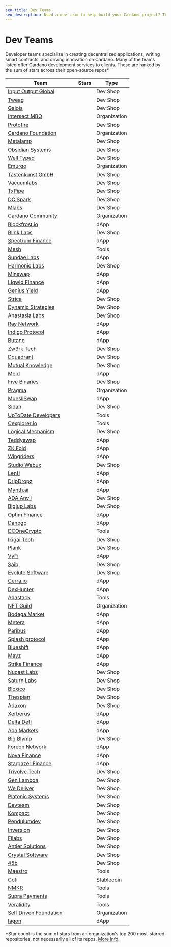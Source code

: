 ```yaml
---
seo_title: Dev Teams
seo_description: Need a dev team to help build your Cardano project? These teams build dApps, write smart contracts, manage projects, and drive innovation on Cardano.
---
```



# Dev Teams

Developer teams specialize in creating decentralized applications, writing smart contracts, and driving innovation on Cardano. Many of the teams listed offer Cardano development services to clients. These are ranked by the sum of stars across their open-source repos\*.

| Team                                                        | Stars                                                           | Type         |
| ----------------------------------------------------------- | --------------------------------------------------------------- | ------------ |
| [Input Output Global](https://iohk.io/)                     | <StarBadge repoURL="https://github.com/input-output-hk/"/>      | Dev Shop     |
| [Tweag](https://www.tweag.io/)                              | <StarBadge repoURL="https://github.com/tweag"/>                 | Dev Shop     |
| [Galois](https://galois.com/)                               | <StarBadge repoURL="https://github.com/GaloisInc"/>             | Dev Shop     |
| [Intersect MBO](https://www.intersectmbo.org/)              | <StarBadge repoURL="https://github.com/intersectmbo"/>          | Organization |
| [Protofire](https://protofire.io/)                          | <StarBadge repoURL="https://github.com/protofire"/>             | Dev Shop     |
| [Cardano Foundation](https://cardanofoundation.org/)        | <StarBadge repoURL="https://github.com/cardano-foundation"/>    | Organization |
| [Metalamp](https://metalamp.io/)                            | <StarBadge repoURL="https://github.com/fullstack-development"/> | Dev Shop     |
| [Obsidian Systems](https://obsidian.systems/)               | <StarBadge repoURL="https://github.com/obsidiansystems"/>       | Dev Shop     |
| [Well Typed](https://www.well-typed.com/)                   | <StarBadge repoURL="https://github.com/well-typed"/>            | Dev Shop     |
| [Emurgo](https://emurgo.io/)                                | <StarBadge repoURL="https://github.com/Emurgo"/>                | Organization |
| [Tastenkunst GmbH](http://www.tastenkunst.com/)             | <StarBadge repoURL="https://github.com/Tastenkunst"/>           | Dev Shop     |
| [Vacuumlabs](https://vacuumlabs.com/)                       | <StarBadge repoURL="https://github.com/vacuumlabs"/>            | Dev Shop     |
| [TxPipe](https://txpipe.io/)                                | <StarBadge repoURL="https://github.com/txpipe"/>                | Dev Shop     |
| [DC Spark](https://www.dcspark.io/)                         | <StarBadge repoURL="https://github.com/dcSpark"/>               | Dev Shop     |
| [Mlabs](https://mlabs.city/)                                | <StarBadge repoURL="https://github.com/mlabs-haskell"/>         | Dev Shop     |
| [Cardano Community](https://cardano-community.github.io)    | <StarBadge repoURL="https://github.com/cardano-community"/>     | Organization |
| [Blockfrost.io](https://blockfrost.io/)                     | <StarBadge repoURL="https://github.com/blockfrost"/>            | dApp         |
| [Blink Labs](https://blinklabs.io/)                         | <StarBadge repoURL="https://github.com/blinklabs-io"/>          | Dev Shop     |
| [Spectrum Finance](https://spectrum.fi/)                    | <StarBadge repoURL="https://github.com/spectrum-finance"/>      | dApp         |
| [Mesh](https://meshjs.dev/)                                 | <StarBadge repoURL="https://github.com/MeshJS"/>                | Tools        |
| [Sundae Labs](https://sundae.fi/)                           | <StarBadge repoURL="https://github.com/SundaeSwap-finance"/>    | dApp         |
| [Harmonic Labs](https://www.harmoniclabs.tech/)             | <StarBadge repoURL="https://github.com/HarmonicLabs"/>          | Dev Shop     |
| [Minswap](https://app.minswap.org/)                         | <StarBadge repoURL="https://github.com/minswap"/>               | dApp         |
| [Liqwid Finance](https://liqwid.finance/)                   | <StarBadge repoURL="https://github.com/liqwid-labs"/>           | dApp         |
| [Genius Yield](https://app.geniusyield.co/)                 | <StarBadge repoURL="https://github.com/geniusyield"/>           | dApp         |
| [Strica](https://strica.io/)                                | <StarBadge repoURL="https://github.com/StricaHQ"/>              | Dev Shop     |
| [Dynamic Strategies](https://dynamicstrategies.io/)         | <StarBadge repoURL="https://github.com/dynamicstrategies"/>     | Dev Shop     |
| [Anastasia Labs](https://anastasialabs.com/)                | <StarBadge repoURL="https://github.com/Anastasia-Labs"/>        | Dev Shop     |
| [Ray Network](https://raynetwork.io/)                       | <StarBadge repoURL="https://github.com/xray-network"/>          | dApp         |
| [Indigo Protocol](https://indigoprotocol.io/)               | <StarBadge repoURL="https://github.com/IndigoProtocol"/>        | dApp         |
| [Butane](https://butane.dev/)                               | <StarBadge repoURL="https://github.com/butaneprotocol"/>        | dApp         |
| [Zw3rk Tech](https://zw3rk.com/)                            | <StarBadge repoURL="https://github.com/zw3rk"/>                 | Dev Shop     |
| [Dquadrant](https://dquadrant.com/)                         | <StarBadge repoURL="https://github.com/dQuadrant"/>             | Dev Shop     |
| [Mutual Knowledge](https://mukn.com/)                       | <StarBadge repoURL="https://github.com/MuKnSys"/>               | Dev Shop     |
| [Meld](https://www.meld.com/)                               | <StarBadge repoURL="https://github.com/MELD-labs"/>             | dApp         |
| [Five Binaries](https://fivebinaries.com/)                  | <StarBadge repoURL="https://github.com/fivebinaries"/>          | Dev Shop     |
| [Pragma](https://pragma.io/)                                | <StarBadge repoURL="https://github.com/pragma-org"/>            | Organization |
| [MuesliSwap](https://muesliswap.com/)                       | <StarBadge repoURL="https://github.com/MuesliSwapTeam"/>        | dApp         |
| [Sidan](https://sidan.io/)                                  | <StarBadge repoURL="https://github.com/sidan-lab"/>             | Dev Shop     |
| [UpToDate Developers](https://uptodatedevelopers.com/)      | <StarBadge repoURL="https://github.com/UPTODATE-DEV"/>          | Tools        |
| [Cexplorer.io](https://cexplorer.io/)                       | <StarBadge repoURL="https://github.com/cexplorer"/>             | Tools        |
| [Logical Mechanism](https://logicalmechanism.io/)           | <StarBadge repoURL="https://github.com/logical-mechanism"/>     | Dev Shop     |
| [Teddyswap](https://app.teddyswap.org/)                     | <StarBadge repoURL="https://github.com/teddy-swap"/>            | dApp         |
| [ZK Fold](https://zkfold.io/)                               | <StarBadge repoURL="https://github.com/zkFold"/>                | dApp         |
| [Wingriders](https://www.wingriders.com/)                   | <StarBadge repoURL="https://github.com/WingRiders"/>            | dApp         |
| [Studio Webux](https://webuxlab.com/)                       | <StarBadge repoURL="https://github.com/studiowebux"/>           | Dev Shop     |
| [Lenfi](https://lenfi.io/)                                  | <StarBadge repoURL="https://github.com/lenfiLabs"/>             | dApp         |
| [DripDropz](https://dripdropz.io)                           | <StarBadge repoURL="https://github.com/DripDropz"/>             | dApp         |
| [Mynth.ai](https://mynth.ai)                                | <StarBadge repoURL="https://github.com/MynthAI"/>               | dApp         |
| [ADA Anvil](https://ada-anvil.io/)                          | <StarBadge repoURL="https://github.com/Cardano-Forge"/>         | Dev Shop     |
| [Biglup Labs](https://biglup.io/)                           | <StarBadge repoURL="https://github.com/Biglup"/>                | Dev Shop     |
| [Optim Finance](https://www.optim.finance/)                 | <StarBadge repoURL="https://github.com/OptimFinance"/>          | dApp         |
| [Danogo](https://danogo.io/)                                | <StarBadge repoURL="https://github.com/Danogo2023"/>            | dApp         |
| [DCOneCrypto](https://dconecrypto.finance/)                 | <StarBadge repoURL="https://github.com/DCOneCrypto"/>           | Tools        |
| [Ikigai Tech](https://ikigaitech.org/)                      | <StarBadge repoURL="https://github.com/ikigai-github"/>         | Dev Shop     |
| [Plank](https://www.joinplank.com/)                         | <StarBadge repoURL="https://github.com/joinplank"/>             | Dev Shop     |
| [VyFi](https://app.vyfi.io/dex)                             | <StarBadge repoURL="https://github.com/vyfi"/>                  | dApp         |
| [Saib](https://saib.dev/)                                   | <StarBadge repoURL="https://github.com/SAIB-Inc"/>              | Dev Shop     |
| [Evolute Software](https://evolute.software/)               | <StarBadge repoURL="https://github.com/evolute-software"/>      | Dev Shop     |
| [Cerra.io](https://cerra.io/)                               | <StarBadge repoURL="https://github.com/cerraio"/>               | dApp         |
| [DexHunter](https://www.dexhunter.io/)                      | <StarBadge repoURL="https://github.com/DexHunterIO"/>           | dApp         |
| [Adastack](https://www.adastack.io)                         | <StarBadge repoURL="https://github.com/adastackio/"/>           | Tools        |
| [NFT Guild](https://www.nft-guild.io/)                      | <StarBadge repoURL="https://github.com/NFT-Guild"/>             | Organization |
| [Bodega Market](https://bodegamarket.xyz/)                  | <StarBadge repoURL="https://github.com/bodega-market"/>         | dApp         |
| [Metera](https://www.meteraprotocol.io/)                    | <StarBadge repoURL="https://github.com/MeteraLabs"/>            | dApp         |
| [Paribus](https://paribus.io/)                              | <StarBadge repoURL="https://github.com/paribus"/>               | dApp         |
| [Splash protocol](https://www.splash.trade/)                | <StarBadge repoURL="https://github.com/splashprotocol"/>        | dApp         |
| [Blueshift](https://blueshift.fi)                           | <StarBadge repoURL="https://github.com/blueshift-fi"/>          | dApp         |
| [Mayz](https://mayz.io/)                                    | <StarBadge repoURL="https://github.com/MAYZGitHub/"/>           | dApp         |
| [Strike Finance](https://strikefinance.org/)                | <StarBadge repoURL="https://github.com/strike-finance"/>        | dApp         |
| [Nucast Labs](https://www.nucastlabs.xyz/)                  | <StarBadge repoURL="https://github.com/Nucastio"/>              | Dev Shop     |
| [Saturn Labs](https://saturnlabs.org/)                      | <StarBadge repoURL="https://github.com/SaturnLabs"/>            | Dev Shop     |
| [Bloxico](https://bloxico.com/)                             | <StarBadge repoURL="https://github.com/Bloxico"/>               | Dev Shop     |
| [Thespian](https://thespian.eu/)                            | <StarBadge repoURL="https://github.com/Thespian-Agency"/>       | Dev Shop     |
| [Adaxon](https://adaxon.io/)                                | <StarBadge repoURL="https://github.com/adaxonio"/>              | Dev Shop     |
| [Xerberus](https://xerberus.io/)                            | <StarBadge repoURL="https://github.com/XerberusTeam"/>          | dApp         |
| [Delta Defi](https://www.deltadefi.io/)                     | <StarBadge repoURL="https://github.com/deltadefi-protocol"/>    | dApp         |
| [Ada Markets](https://ada.markets/)                         | <StarBadge repoURL="https://github.com/ADA-Markets"/>           | dApp         |
| [Big Blymp](http://www.bigblymp.com/)                       | <StarBadge repoURL="https://github.com/BigBlymp"/>              | Dev Shop     |
| [Foreon Network](https://foreon.network/)                   | <StarBadge repoURL="https://github.com/Foreon-Network"/>        | dApp         |
| [Nova Finance](https://www.novafinance.io/)                 | <StarBadge repoURL="https://github.com/Nova-Finance"/>          | dApp         |
| [Stargazer Finance](https://www.stargazer.finance/)         | <StarBadge repoURL="https://github.com/StargazerLabs"/>         | dApp         |
| [Trivolve Tech](https://trivolvetech.com/)                  |                                                                 | Dev Shop     |
| [Gen Lambda](https://www.genlambda.com/)                    |                                                                 | Dev Shop     |
| [We Deliver](https://we-deliver.io/)                        |                                                                 | Dev Shop     |
| [Platonic Systems](https://platonic.systems/)               |                                                                 | Dev Shop     |
| [Devteam](https://www.devteam.inc/)                         |                                                                 | Dev Shop     |
| [Kompact](https://kompact.io/)                              |                                                                 | Dev Shop     |
| [Pendulumdev](https://pendulumdev.co.uk/)                   |                                                                 | Dev Shop     |
| [Inversion](https://inversion.dev/)                         |                                                                 | Dev Shop     |
| [Filabs](https://www.filabs.dev/)                           |                                                                 | Dev Shop     |
| [Antier Solutions](https://www.antiersolutions.com/)        |                                                                 | Dev Shop     |
| [Crystal Software](http://www.crystal.infinityfreeapp.com/) |                                                                 | Dev Shop     |
| [45b](https://45b.io/)                                      |                                                                 | Dev Shop     |
| [Maestro](https://www.gomaestro.org/)                       | <StarBadge repoURL="https://github.com/maestro-org"/>           | Tools        |
| [Coti](https://coti.io/)                                    | <StarBadge repoURL="https://github.com/coti-io"/>               | Stablecoin   |
| [NMKR](https://nmkr.io/)                                    | <StarBadge repoURL="https://github.com/nftmakerio"/>            | Tools        |
| [Supra Payments](https://suprapayments.io/)                 | <StarBadge repoURL="https://github.com/suprapayments"/>         | Tools        |
| [Veralidity](https://veralidity.com/)                       | <StarBadge repoURL="https://github.com/veralidity"/>            | Tools        |
| [Self Driven Foundation](https://selfdriven.foundation/)    | <StarBadge repoURL="https://github.com/selfdriven-foundation"/> | Organization |
| [Iagon](https://iagon.com/)                                 | <StarBadge repoURL="https://github.com/iagonorg"/>              | dApp         |

\*Star count is the sum of stars from an organization's top 200 most-starred repositories, not necessarily all of its repos. [More info](https://shields.io/badges/git-hub-orgs-stars).

